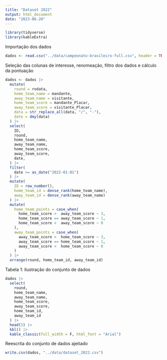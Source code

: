 ```yaml
---
title: "Dataset 2022"
output: html_document
date: "2023-06-20"
---
```


```r
library(tidyverse)
library(kableExtra)
```

Importação dos dados 
```r
dados <- read.csv("../data/campeonato-brasileiro-full.csv", header = TRUE, encoding = 'UTF-8')
```

Seleção das colunas de interesse, renomeação, filtro dos dados e cálculo da pontuação
```r
dados <- dados |>
  mutate(
    round = rodata,
    home_team_name = mandante,
    away_team_name = visitante,
    home_team_score = mandante_Placar,
    away_team_score = visitante_Placar,
    data = str_replace_all(data, "/", "-"),
    date = dmy(data)
  ) |>
  select(
    ID,
    round,
    home_team_name,
    away_team_name,
    home_team_score,
    away_team_score,
    date,
  ) |>
  filter(
    date >= as_date("2022-01-01")
  ) |>
  mutate(
    ID = row_number(),
    home_team_id = dense_rank(home_team_name),
    away_team_id = dense_rank(away_team_name)
  ) |>
  mutate(
    home_team_points = case_when(
      home_team_score >  away_team_score ~ 3,
      home_team_score == away_team_score ~ 1,
      home_team_score <  away_team_score ~ 0
    ),
    away_team_points = case_when(
      away_team_score >  home_team_score ~ 3,
      away_team_score == home_team_score ~ 1,
      away_team_score <  home_team_score ~ 0
    )
  ) |>
  arrange(round, home_team_id, away_team_id)
```

Tabela 1: ilustração do conjunto de dados
```r
dados |>
  select(
    round,
    home_team_name,
    away_team_name,
    home_team_score,
    away_team_score,
    home_team_id,
    away_team_id
  ) |>
  head(5) |>
  kbl() |>
  kable_classic(full_width = F, html_font = "Arial")
```

Reescrita do conjunto de dados ajeitado
```r
write.csv(dados, "../data/dataset_2022.csv")
```

